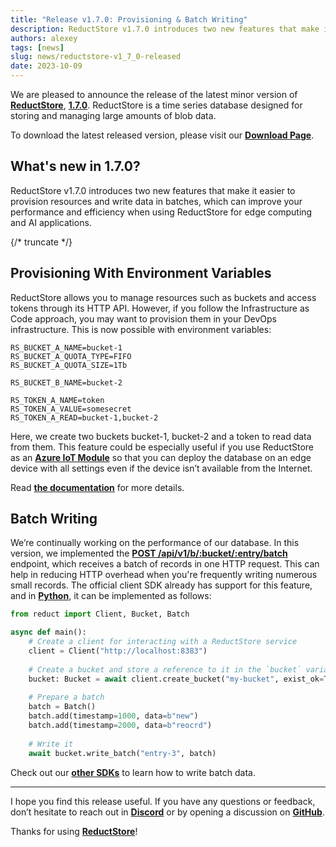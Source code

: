 ```yaml
---
title: "Release v1.7.0: Provisioning & Batch Writing"
description: ReductStore v1.7.0 introduces two new features that make it easier to provision resources and write data in batches, which can improve your performance and efficiency when using ReductStore for edge computing and AI applications.
authors: alexey
tags: [news]
slug: news/reductstore-v1_7_0-released
date: 2023-10-09
---
```


We are pleased to announce the release of the latest minor version of [**ReductStore**](https://www.reduct.store/), [**1.7.0**](https://github.com/reductstore/reductstore/releases/tag/v1.7.0). ReductStore is a time series database designed for storing and managing large amounts of blob data.

To download the latest released version, please visit our [**Download Page**](https://www.reduct.store/download).

## What's new in 1.7.0?

ReductStore v1.7.0 introduces two new features that make it easier to provision resources and write data in batches, which can improve your performance and efficiency when using ReductStore for edge computing and AI applications.


{/* truncate */}

## Provisioning With Environment Variables

ReductStore allows you to manage resources such as buckets and access tokens through its HTTP API. However, if you follow the Infrastructure as Code approach, you may want to provision them in your DevOps infrastructure. This is now possible with environment variables:

```
RS_BUCKET_A_NAME=bucket-1
RS_BUCKET_A_QUOTA_TYPE=FIFO
RS_BUCKET_A_QUOTA_SIZE=1Tb

RS_BUCKET_B_NAME=bucket-2

RS_TOKEN_A_NAME=token
RS_TOKEN_A_VALUE=somesecret
RS_TOKEN_A_READ=bucket-1,bucket-2
```

Here, we create two buckets bucket-1, bucket-2 and a token to read data from them. This feature could be especially useful if you use ReductStore as an [**Azure IoT Module**](https://azuremarketplace.microsoft.com/en-US/marketplace/apps/reductstorellc1689939980623.reductstore) so that you can deploy the database on an edge device with all settings even if the device isn’t available from the Internet.

Read [**the documentation**](/docs/configuration#provisioning) for more details.

## Batch Writing

We’re continually working on the performance of our database. In this version, we implemented the  [**POST /api/v1/b/:bucket/:entry/batch**](/docs/http-api/entry-api) endpoint, which receives a batch of records in one HTTP request.  This can help in reducing HTTP overhead when you're frequently writing numerous small records. The official client SDK already has support for this feature, and in [**Python**](https://github.com/reductstore/reduct-py), it can be implemented as follows:

```python
from reduct import Client, Bucket, Batch

async def main():
    # Create a client for interacting with a ReductStore service
    client = Client("http://localhost:8383")
    
    # Create a bucket and store a reference to it in the `bucket` variable
    bucket: Bucket = await client.create_bucket("my-bucket", exist_ok=True)
    
    # Prepare a batch
    batch = Batch()
    batch.add(timestamp=1000, data=b"new")
    batch.add(timestamp=2000, data=b"reocrd")
    
    # Write it
    await bucket.write_batch("entry-3", batch)
```

Check out our [**other SDKs**](https://github.com/reductstore/reductstore#client-sdks) to learn how to write batch data.

---

I hope you find this release useful. If you have any questions or feedback, don’t hesitate to reach out in [**Discord**](https://discord.gg/8wPtPGJYsn) or by opening a discussion on [**GitHub**](https://github.com/reductstore/reductstore/discussions).

Thanks for using [**ReductStore**](https://www.reduct.store/)!